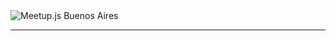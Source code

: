 

<Page>
  <img
    src="./images/logo.svg"
    alt="Meetup.js Buenos Aires"
    style={{
      height: '60vh'
    }}
  />
</Page>

---


<Page>
  <Title text="Organizadores" imageName="nerd_face" />
  <div
    style={{
      display: 'flex'
    }}
  >
    <Profile twitter="durancristhian" name="Cristhian Duran" />
    <Profile twitter="srgianu" name="Sergio Gianazza" />
    <Profile twitter="camilunghi" name="Camila Cepeda" />
    <Profile twitter="a0viedo" name="Alejandro Oviedo" />
  </div>
</Page>

---


<Page>
  <Title text="Donde encontrarnos" imageName="detective" />
  <div
    style={{
      display: 'flex'
    }}
  >
    <Box image="world" text="meetupjs.com.ar" />
    <Box image="twitter" text="@meetupjs_ar" />
    <Box image="facebook" text="Meetup.js Buenos Aires" />
    <Box image="camera" text="Meetup.js Argentina" />
  </div>
</Page>

---


<Page>
  <Title text="Charlas" imageName="comments" />
  <P>github.com/meetupjs-ar/charlas</P>
</Page>

---


<Page>
  <Title text="Agradecimientos" imageName="persons_hugging" />
</Page>

---


<Page>
  <Title text="En el evento de hoy" imageName="sign_of_the_horns" />
  <P>Charlas, lightning talks, networking y algo más</P>
</Page>

---


<Page>
  <Title text="Open your mind" imageName="brain" />
</Page>

---


<Page>
  <img
    src="./images/logo.svg"
    alt="Meetup.js Buenos Aires"
    style={{
      height: '60vh'
    }}
  />
</Page>
